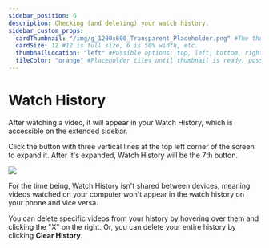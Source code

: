 ```yaml
---
sidebar_position: 6
description: Checking (and deleting) your watch history.
sidebar_custom_props:
  cardThumbnail: "/img/g_1200x600_Transparent_Placeholder.png" #The thumbnail on the category card.
  cardSize: 12 #12 is full size, 6 is 50% width, etc.
  thumbnailLocation: "left" #Possible options: top, left, bottom, right, none
  tileColor: "orange" #Placeholder tiles until thumbnail is ready, possible options: blue, cream, darkpurple, lightpurple, mauve, orange, pink, none
---
```


# Watch History

After watching a video, it will appear in your Watch History, which is accessible on the extended sidebar.

Click the button with three vertical lines at the top left corner of the screen to expand it. After it's expanded, Watch History will be the 7th button.

![](/img/en/category-interaction10.gif)

For the time being, Watch History isn't shared between devices, meaning videos watched on your computer won't appear in the watch history on your phone and vice versa.

You can delete specific videos from your history by hovering over them and clicking the "X" on the right. Or, you can delete your entire history by clicking **Clear History**.
